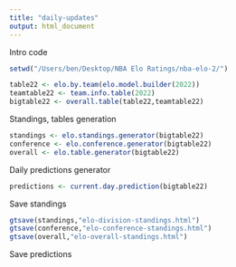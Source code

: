 ```yaml
---
title: "daily-updates"
output: html_document
---
```

Intro code
```r

setwd("/Users/ben/Desktop/NBA Elo Ratings/nba-elo-2/")

table22 <- elo.by.team(elo.model.builder(2022))
teamtable22 <- team.info.table(2022)
bigtable22 <- overall.table(table22,teamtable22)
```

Standings, tables generation
```r
standings <- elo.standings.generator(bigtable22)
conference <- elo.conference.generator(bigtable22) 
overall <- elo.table.generator(bigtable22)
```

Daily predictions generator
```r
predictions <- current.day.prediction(bigtable22)
```

Save standings
```r
gtsave(standings,"elo-division-standings.html")
gtsave(conference,"elo-conference-standings.html")
gtsave(overall,"elo-overall-standings.html")
```

Save predictions
```r

```

